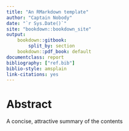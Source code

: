 ```yaml
---
title: "An RMarkdown template"
author: "Captain Nobody"
date: "`r Sys.Date()`"
site: "bookdown::bookdown_site"
output:
    bookdown::gitbook:
        split_by: section
    bookdown::pdf_book: default
documentclass: report
bibliography: ["ref.bib"]
biblio-style: amsplain
link-citations: yes
---
```


# Abstract

A concise, attractive summary of the contents
